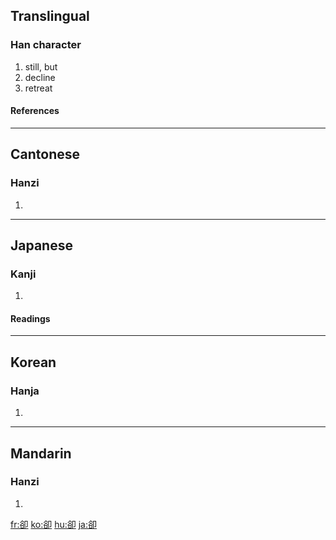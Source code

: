 {{see|却}}

==Translingual==
===Han character===
{{Han char|rn=26|rad=卩|as=07|sn=9|four=8762<sub>0</sub>|canj=金口尸中 (CRSL)}}
# still, but
# decline
# retreat
====References====
{{Han ref|kx=0159.280|dkj=02867|dj=0365.110|hdz=10317.020|uh=537B|ud=21371|bh=AB6F|bd=43887}}
----
==Cantonese==
===Hanzi===
{{yue-hanzi|jyut=|y=keuk3}}
# {{defn|Cantonese}}
----
==Japanese==
===Kanji===
{{ja-kanji|grade=|rs=卩07}}
# {{defn|Japanese}} 
====Readings====
{{ja-readings|on=[[きゃく]] (kyaku)|kun=[[しりぞく]] (shirizoku), [[しりぞける]] (shirizokeru), [[かえって]] (kaette)}}
----
==Korean==
===Hanja===
{{ko-hanja|hangeul=각|rv=gak|mr=kak}}
# {{defn|Korean}}
----
==Mandarin==
===Hanzi===
{{cmn-hanzi|sim=却|pin=[[què]] ([[que4]])|wg=ch'üeh<sup>4</sup>}}
# {{defn|Mandarin}}

[[fr:卻]]
[[ko:卻]]
[[hu:卻]]
[[ja:卻]]